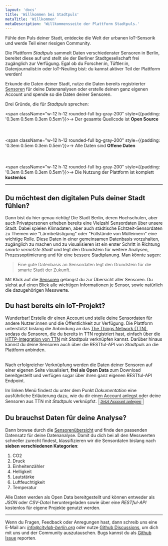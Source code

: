 ```yaml
---
layout: 'docs'
title: 'Willkommen bei Stadtpuls'
metaTitle: 'Willkommen'
metaDescription: 'Willkommensseite der Plattform Stadtpuls.'
---
```



<p className="lead">
  Fühle den Puls deiner Stadt, entdecke die Welt der urbanen IoT-Sensorik und werde Teil einer riesigen Community.
</p>

Die Plattform *Stadtpuls* sammelt Daten verschiedenster Sensoren in Berlin, bereitet diese auf und stellt sie der Berliner Stadtgesellschaft frei zugänglich zur Verfügung.
Egal ob du Forscher:in, Tüftler:in, Datenjournalist:in oder IoT-Neuling bist: du kannst aktiver Teil der Plattform werden!

Erkunde die Daten deiner Stadt, nutze die Daten bereits registrierter <a href='/sensors'>Sensoren</a> für deine Datenanalysen oder erstelle deinen ganz eigenen Account und spende so die Daten deiner Sensoren.

Drei Gründe, die für *Stadtpuls* sprechen:

<span className="w-12 h-12 rounded-full bg-gray-200" style={{padding: '0.3em 0.5em 0.3em 0.5em'}}>→</span> Der gesamte Quellcode ist <strong>Open Source</strong>
<br></br>
<br></br>
<span className="w-12 h-12 rounded-full bg-gray-200" style={{padding: '0.3em 0.5em 0.3em 0.5em'}}>→</span> Alle Daten sind <strong>Offene Daten</strong>
<br></br>
<br></br>
<span className="w-12 h-12 rounded-full bg-gray-200" style={{padding: '0.3em 0.5em 0.3em 0.5em'}}>→</span> Die Nutzung der Plattform ist komplett <strong>kostenlos</strong>

---

## Du möchtest den digitalen Puls deiner Stadt fühlen?
Dann bist du hier genau richtig! Die Stadt Berlin, deren Hochschulen, aber auch Privatpersonen erheben bereits eine Vielzahl Sensordaten über unsere Stadt. Dabei spielen Klimadaten, aber auch städtische Echtzeit-Sensordaten zu Themen wie "Lärmbelästigung" oder "Füllstände von Mülleimern" eine wichtige Rolle.
Diese Daten in einer gemeinsamen Datenbasis vorzuhalten, zugänglich zu machen und zu visualisieren ist ein erster Schritt in Richtung *smarte vernetzte Stadt* und legt den Grundstein für weitere Analysen, Prozessoptimierung und für eine bessere Stadtplanung.
Man könnte sagen:
<blockquote>
  <p>Eine gute Datenbasis an Sensordaten legt den Grundstein für die smarte Stadt der Zukunft.</p>
</blockquote>

Mit Klick auf die <a href='/sensors'>Sensoren</a> gelangst du zur Übersicht aller Sensoren.
Du siehst auf einen Blick alle wichtigen Informationen je Sensor, sowie natürlich die dazugehörigen Messwerte.

## Du hast bereits ein IoT-Projekt?
Wunderbar! Erstelle dir einen Account und stelle deine Sensordaten für andere Nutzer:innen und die Öffentlichkeit zur Verfügung. Die Plattform unterstützt bislang die Anbindung an das <a href="https://www.thethingsnetwork.org/" target="_blank">The Things Network (TTN)</a>, sodass du Sensoren, die du bereits in TTN registriert hast, einfach über die <a href="https://www.thethingsnetwork.org/docs/applications/http/" target="_blank">HTTP-Integration von TTN</a> mit *Stadtpuls* verknüpfen kannst. Darüber hinaus kannst du deine Sensoren auch über die RESTful-API von *Stadtpuls* an die Plattform anbinden.

<br/>
Nach erfolgreicher Verknüpfung werden die Daten deiner Sensoren auf einer eigenen Seite visualisiert, <strong>frei als Open Data</strong> zum Download bereitgestellt und verfügen sogar über ihren ganz eigenen RESTful-API Endpoint.

Im linken Menü findest du unter dem Punkt *Dokumentation* eine ausführliche Erläuterung dazu, wie du dir einen Account anlegst oder deine Sensoren aus TTN mit *Stadtpuls* verknüpfst.
<Button><a href='/signup'>Jetzt Account anlegen</a></Button>


## Du brauchst Daten für deine Analyse?

Dann browse durch die <a href='/sensors'>Sensorenübersicht</a> und finde den passenden Datensatz für deine Datenanalyse.
Damit du dich bei all den Messwerten schneller zurecht findest, klassifizieren wir die Sensordaten bislang nach <strong>sieben verschiedenen Kategorien</strong>:

1. CO2
2. Druck
3. Einheitenzähler
4. Helligkeit
5. Lautstärke
6. Luftfeuchtigkeit
7. Temperatur

Alle Daten werden als Open Data bereitgestellt und können entweder als *JSON* oder *CSV-Datei* heruntergeladen sowie über eine *RESTful-API* kostenlos für eigene Projekte genutzt werden. 

---

Wenn du Fragen, Feedback oder Anregungen hast, dann schreib uns eine E-Mail an: *info@citylab-berlin.org* oder nutze <a href="https://github.com/technologiestiftung/stadtpuls/discussions">Github Discussions</a>, um dich mit uns und der Community auszutauschen. Bugs kannst du als <a href="https://github.com/technologiestiftung/stadtpuls-community/issues">Github Issue</a> reporten.

